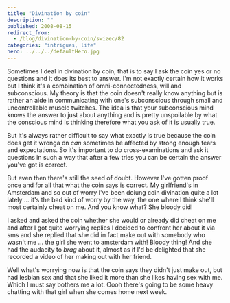 ```yaml
---
title: "Divination by coin"
description: ""
published: 2008-08-15
redirect_from:
  - /blog/divination-by-coin/swizec/82
categories: "intrigues, life"
hero: ../../../defaultHero.jpg
---
```


Sometimes I deal in divination by coin, that is to say I ask the coin yes or no questions and it does its best to answer. I'm not exactly certain how it works but I think it's a combination of omni-connectedness, will and subconscious. My theory is that the coin doesn't really know anything but is rather an aide in communicating with one's subconscious through small and uncontrollable muscle twitches. The idea is that your subconscious mind knows the answer to just about anything and is pretty unspoilable by what the conscious mind is thinking therefore what you ask of it is usually true.

But it's always rather difficult to say what exactly is true because the coin does get it wronga dn _can_ sometimes be affected by strong enough fears and expectations. So it's important to do cross-examinations and ask it questions in such a way that after a few tries you can be certain the answer you've got is correct.

But even then there's still the seed of doubt. However I've gotten proof once and for all that what the coin says is correct. My girlfriend's in Amsterdam and so out of worry I've been doiung coin divination quite a lot lately ... it's the bad kind of worry by the way, the one where I think she'll most certainly cheat on me. And you know what? She bloody did!

I asked and asked the coin whether she would or already did cheat on me and after I got quite worrying replies I decided to confront her about it via sms and she replied that she did in fact make out with somebody who wasn't me ... the girl she went to amsterdam with! Bloody thing! And she had the audacity to _brag_ about it, almost as if I'd be delighted that she recorded a video of her making out with her friend.

Well what's worrying now is that the coin says they didn't just make out, but had lesbian sex and that she liked it more than she likes having sex with me. Which I must say bothers me a lot. Oooh there's going to be some heavy chatting with that girl when she comes home next week.
